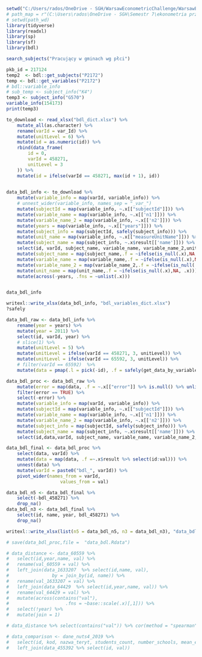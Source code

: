 

```r
setwd("C:/Users/rados/OneDrive - SGH/WarsawEconometricChallenge/WarsawEconometricChallenge/2_data_processing/bdl")
# path_map = r"(C:\Users\rados\OneDrive - SGH\Semestr 7\ekonometria przestrzenna\data)"
# setwd(path_wd)
library(tidyverse)
library(readxl)
library(sp)
library(sf)
library(bdl)

```
```r
search_subjects("Pracujący w gminach wg płci")
```

```r
pkb_id = 217124
temp2  <- bdl::get_subjects("P2172")
temp <- bdl::get_variables("P2172")
# bdl::variable_info
# sub_temp <- subject_info("K4")
temp3 <- subject_info("G570")
variable_info(154173)
print(temp3)
```

```r
to_download <- read_xlsx("bdl_dict.xlsx") %>% 
	mutate_all(as.character) %>% 
	rename(varId = var_Id) %>% 
	mutate(unitLevel = 6) %>% 
	mutate(id = as.numeric(id)) %>% 
	rbind(data_frame(
		id = 0,
		varId = 458271,
		unitLevel = 3
	)) %>% 
	mutate(id = ifelse(varId == 458271, max(id + 1), id))
	

data_bdl_info <- to_download %>% 
	mutate(variable_info = map(varId, variable_info)) %>% 
	# unnest_wider(variable_info, names_sep = "_var_") 
	mutate(subjectId = map(variable_info, ~.x[["subjectId"]])) %>% 
	mutate(variable_name = map(variable_info, ~.x[['n1']])) %>% 
	mutate(variable_name_2 = map(variable_info, ~.x[['n2']])) %>% 
	mutate(years = map(variable_info, ~.x[["years"]])) %>% 
	mutate(subject_info = map(subjectId, safely(subject_info))) %>% 
	mutate(unit_name = map(variable_info, ~.x[["measureUnitName"]])) %>% 
	mutate(subject_name = map(subject_info, ~.x$result[['name']])) %>% 
	select(id, varId, subject_name, variable_name, variable_name_2,unit_name, years) %>% 
	mutate(subject_name = map(subject_name,.f = ~ifelse(is_null(.x),NA, .x))) %>% 
	mutate(variable_name = map(variable_name,.f = ~ifelse(is_null(.x),NA, .x))) %>% 
	mutate(variable_name_2 = map(variable_name_2,.f = ~ifelse(is_null(.x),NA, .x))) %>%
	mutate(unit_name = map(unit_name,.f = ~ifelse(is_null(.x),NA, .x))) %>% 
	mutate(across(-years, .fns = ~unlist(.x)))


data_bdl_info
```
```r
writexl::write_xlsx(data_bdl_info, "bdl_variables_dict.xlsx")
?safely
```
```r
data_bdl_raw <- data_bdl_info %>% 
	rename(year = years) %>% 
	mutate(year = 2011) %>% 
	select(id, varId, year) %>% 
	# slice(1) %>% 
	mutate(unitLevel = 5) %>%
	mutate(unitLevel = ifelse(varId == 458271, 3, unitLevel)) %>% 
	mutate(unitLevel = ifelse(varId == 65592, 3, unitLevel)) %>% 
	# filter(varId == 65592)  %>% 
	mutate(data = pmap(.l = pick(-id), .f = safely(get_data_by_variable, quiet = FALSE)))


```


```r

data_bdl_proc <- data_bdl_raw %>% 
	mutate(error = map(data, .f = ~.x[["error"]] %>% is.null() %>% unlist())) %>% 
	filter(error == TRUE) %>% 
	select(-error) %>% 
	mutate(variable_info = map(varId, variable_info)) %>% 
	mutate(subjectId = map(variable_info, ~.x[["subjectId"]])) %>% 
	mutate(variable_name = map(variable_info, ~.x[['n1']])) %>% 
	mutate(variable_name_2 = map(variable_info, ~.x[['n2']])) %>% 
	mutate(subject_info = map(subjectId, safely(subject_info))) %>% 
	mutate(subject_name = map(subject_info, ~.x$result[['name']])) %>% 
	select(id,data,varId, subject_name, variable_name, variable_name_2, year) 

```


```r

data_bdl_final <- data_bdl_proc %>% 
	select(data, varId) %>% 
	mutate(data = map(data, .f =~.x$result %>% select(id:val))) %>% 
	unnest(data) %>%
	mutate(varId = paste0("bdl_", varId)) %>% 
	pivot_wider(names_from = varId,
					values_from = val) 

data_bdl_n5 <- data_bdl_final %>% 
	select(-bdl_458271) %>% 
	drop_na()
data_bdl_n3 <- data_bdl_final %>% 
	select(id, name, year, bdl_458271) %>% 
	drop_na() 

writexl::write_xlsx(list(n5 = data_bdl_n5, n3 = data_bdl_n3), "data_bdl_20240413.xlsx")

# save(data_bdl_proc,file =  "data_bdl.Rdata")

# data_distance <- data_60559 %>% 
# 	select(id,year,name, val) %>%
# 	rename(val_60559 = val) %>% 
# 	left_join(data_1633207  %>% select(id,name, val),
# 				 by = join_by(id, name)) %>% 
# 	rename(val_1633207 = val) %>% 
# 	left_join(data_64429  %>% select(id,year,name, val)) %>% 
# 	rename(val_64429 = val) %>% 
# 	mutate(across(contains("val"),
# 					  .fns = ~base::scale(.x)[,1])) %>% 
# 	select(!year) %>% 
# 	mutate(join = 1)

# data_distance %>% select(contains("val")) %>% cor(method = "spearman")

# data_comparison <- dane_nuts4_2019 %>% 
# 	select(id, kod, nazwa_teryt, students_count, number_schools, mean_ewd_mat) %>% 
# 	left_join(data_455392 %>% select(id, val))
```

